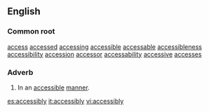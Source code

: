 ==English==
===Common root===

[[access]] [[accessed]] [[accessing]] [[accessible]] [[accessable]] [[accessibleness]] [[accessibility]] [[accession]] [[accessor]] [[accessability]] [[accessive]] [[accesses]] 
===Adverb===
#In an [[accessible]] [[manner]].

[[es:accessibly]]
[[it:accessibly]]
[[vi:accessibly]]